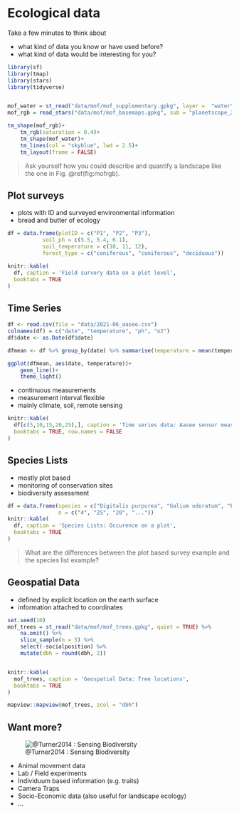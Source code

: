 # Ecological data 

Take a few minutes to think about

* what kind of data you know or have used before?
* what kind of data would be interesting for you?


```r
library(sf)
library(tmap)
library(stars)
library(tidyverse)


mof_water = st_read("data/mof/mof_supplementary.gpkg", layer =  "water", quiet = TRUE)
mof_rgb = read_stars("data/mof/mof_basemaps.gpkg", sub = "planetscope_20190513", quiet = TRUE)

tm_shape(mof_rgb)+
    tm_rgb(saturation = 0.4)+
    tm_shape(mof_water)+
    tm_lines(col = "skyblue", lwd = 2.5)+
    tm_layout(frame = FALSE)
```


> Ask yourself how you could describe and quantify a landscape like the one in Fig. \@ref(fig:mofrgb).


## Plot surveys

* plots with ID and surveyed environmental information
* bread and butter of ecology

```r
df = data.frame(plotID = c("P1", "P2", "P3"),
           soil_ph = c(5.5, 5.4, 6.1),
           soil_temperature = c(10, 11, 12),
           forest_type = c("coniferous", "coniferous", "deciduous"))

knitr::kable(
  df, caption = 'Field survery data on a plot level',
  booktabs = TRUE
)
```


## Time Series

```r
df <- read.csv(file = "data/2021-06_aasee.csv")
colnames(df) = c("date", "temperature", "ph", "o2")
df$date <- as.Date(df$date)

dfmean <- df %>% group_by(date) %>% summarise(temperature = mean(temperature))

ggplot(dfmean, aes(date, temperature))+
    geom_line()+
    theme_light()
```


* continuous measurements
* measurement interval flexible
* mainly climate, soil, remote sensing


```r
knitr::kable(
  df[c(5,10,15,20,25),], caption = 'Time series data: Aasee sensor measurements',
  booktabs = TRUE, row.names = FALSE
)
```


## Species Lists

* mostly plot based
* monitoring of conservation sites
* biodiversity assessment


```r
df = data.frame(species = c("Digitalis purpurea", "Galium odoratum", "Fagus Sylvatica","..."),
                n = c("4", "25", "20", "..."))
knitr::kable(
  df, caption = 'Species Lists: Occurence on a plot',
  booktabs = TRUE
)
```


> What are the differences between the plot based survey example and the species list example?


## Geospatial Data

* defined by explicit location on the earth surface
* information attached to coordinates

```r
set.seed(10)
mof_trees = st_read("data/mof/mof_trees.gpkg", quiet = TRUE) %>% 
    na.omit() %>%
    slice_sample(n = 5) %>% 
    select(-socialposition) %>% 
    mutate(dbh = round(dbh, 2))


knitr::kable(
  mof_trees, caption = 'Geospatial Data: Tree locations',
  booktabs = TRUE
)

mapview::mapview(mof_trees, zcol = "dbh")
```



## Want more?


![@Turner2014 : Sensing Biodiversity](https://www.science.org/cms/10.1126/science.1256014/asset/1e767e07-e785-4851-9ea0-6604203398a1/assets/graphic/346_301_f1.jpeg)


* Animal movement data
* Lab / Field experiments
* Individuum based information (e.g. traits)
* Camera Traps
* Socio-Economic data (also useful for landscape ecology)
* ...


